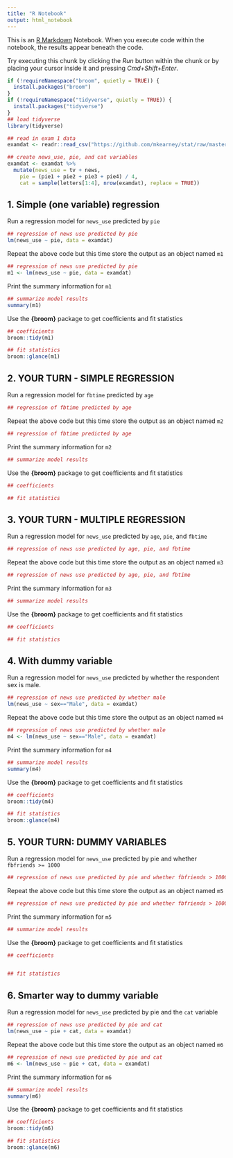 ```yaml
---
title: "R Notebook"
output: html_notebook
---
```


This is an [R Markdown](http://rmarkdown.rstudio.com) Notebook. When you execute code within the notebook, the results appear beneath the code. 

Try executing this chunk by clicking the *Run* button within the chunk or by placing your cursor inside it and pressing *Cmd+Shift+Enter*. 

```r
if (!requireNamespace("broom", quietly = TRUE)) {
  install.packages("broom")
}
if (!requireNamespace("tidyverse", quietly = TRUE)) {
  install.packages("tidyverse")
}
## load tidyverse
library(tidyverse)

## read in exam 1 data
examdat <- readr::read_csv("https://github.com/mkearney/stat/raw/master/static/data/1-data.csv", skip = 1)

## create news_use, pie, and cat variables
examdat <- examdat %>%
  mutate(news_use = tv + news,
    pie = (pie1 + pie2 + pie3 + pie4) / 4,
    cat = sample(letters[1:4], nrow(examdat), replace = TRUE))
```


## 1. Simple (one variable) regression

Run a regression model for `news_use` predicted by `pie`

```r
## regression of news use predicted by pie
lm(news_use ~ pie, data = examdat)
```

Repeat the above code but this time store the output as an object named `m1`

```r
## regression of news use predicted by pie
m1 <- lm(news_use ~ pie, data = examdat)
```

Print the summary information for `m1`

```r
## summarize model results
summary(m1)
```

Use the **{broom}** package to get coefficients and fit statistics

```r
## coefficients
broom::tidy(m1)

## fit statistics
broom::glance(m1)
```



## 2. YOUR TURN - SIMPLE REGRESSION

Run a regression model for `fbtime` predicted by `age`

```r
## regression of fbtime predicted by age

```

Repeat the above code but this time store the output as an object named `m2`

```r
## regression of fbtime predicted by age

```

Print the summary information for `m2`

```r
## summarize model results

```

Use the **{broom}** package to get coefficients and fit statistics

```r
## coefficients

## fit statistics

```




## 3. YOUR TURN - MULTIPLE REGRESSION

Run a regression model for `news_use` predicted by `age`, `pie`, and `fbtime`

```r
## regression of news use predicted by age, pie, and fbtime

```

Repeat the above code but this time store the output as an object named `m3`

```r
## regression of news use predicted by age, pie, and fbtime

```

Print the summary information for `m3`

```r
## summarize model results

```

Use the **{broom}** package to get coefficients and fit statistics

```r
## coefficients

## fit statistics

```





## 4. With dummy variable

Run a regression model for `news_use` predicted by whether the respondent sex is male.

```r
## regression of news use predicted by whether male
lm(news_use ~ sex=="Male", data = examdat)
```

Repeat the above code but this time store the output as an object named `m4`

```r
## regression of news use predicted by whether male
m4 <- lm(news_use ~ sex=="Male", data = examdat)
```

Print the summary information for `m4`

```r
## summarize model results
summary(m4)
```

Use the **{broom}** package to get coefficients and fit statistics

```r
## coefficients
broom::tidy(m4)

## fit statistics
broom::glance(m4)
```




## 5. YOUR TURN: DUMMY VARIABLES

Run a regression model for `news_use` predicted by pie and whether 
`fbfriends >= 1000`

```r
## regression of news use predicted by pie and whether fbfriends > 1000

```

Repeat the above code but this time store the output as an object named `m5`

```r
## regression of news use predicted by pie and whether fbfriends > 1000

```

Print the summary information for `m5`

```r
## summarize model results

```

Use the **{broom}** package to get coefficients and fit statistics

```r
## coefficients


## fit statistics

```




## 6. Smarter way to dummy variable

Run a regression model for `news_use` predicted by pie and the `cat` variable

```r
## regression of news use predicted by pie and cat
lm(news_use ~ pie + cat, data = examdat)
```

Repeat the above code but this time store the output as an object named `m6`

```r
## regression of news use predicted by pie and cat
m6 <- lm(news_use ~ pie + cat, data = examdat)
```

Print the summary information for `m6`

```r
## summarize model results
summary(m6)
```

Use the **{broom}** package to get coefficients and fit statistics

```r
## coefficients
broom::tidy(m6)

## fit statistics
broom::glance(m6)
```


